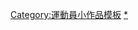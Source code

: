 {{asbox
|image=Chess.svg
|category=国际象棋棋手小作品
|subject=关于[[国际象棋]]棋手的
|name=Template:Chess-bio-stub
}}<noinclude>
[[Category:運動員小作品模板]]
[[Category:国际象棋棋手小作品|*]]
</noinclude>